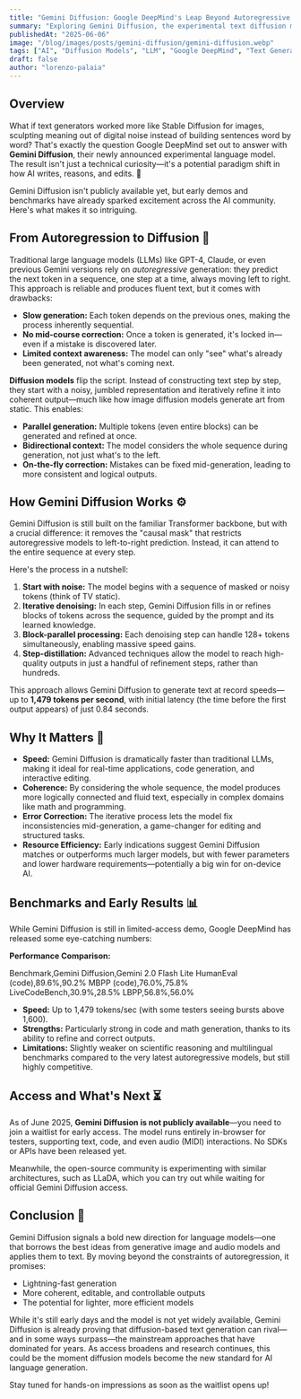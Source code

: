 ```yaml
---
title: "Gemini Diffusion: Google DeepMind's Leap Beyond Autoregressive Language Models"
summary: "Exploring Gemini Diffusion, the experimental text diffusion model from Google DeepMind that promises blazing speed, improved coherence, and a new paradigm for language generation."
publishedAt: "2025-06-06"
image: "/blog/images/posts/gemini-diffusion/gemini-diffusion.webp"
tags: ["AI", "Diffusion Models", "LLM", "Google DeepMind", "Text Generation"]
draft: false
author: "lorenzo-palaia"
---
```


## Overview

What if text generators worked more like Stable Diffusion for images, sculpting meaning out of digital noise instead of building sentences word by word? That's exactly the question Google DeepMind set out to answer with **Gemini Diffusion**, their newly announced experimental language model. The result isn't just a technical curiosity—it's a potential paradigm shift in how AI writes, reasons, and edits. 🚀

Gemini Diffusion isn't publicly available yet, but early demos and benchmarks have already sparked excitement across the AI community. Here's what makes it so intriguing.

## From Autoregression to Diffusion 🔄

Traditional large language models (LLMs) like GPT-4, Claude, or even previous Gemini versions rely on _autoregressive_ generation: they predict the next token in a sequence, one step at a time, always moving left to right. This approach is reliable and produces fluent text, but it comes with drawbacks:

- **Slow generation:** Each token depends on the previous ones, making the process inherently sequential.
- **No mid-course correction:** Once a token is generated, it's locked in—even if a mistake is discovered later.
- **Limited context awareness:** The model can only "see" what's already been generated, not what's coming next.

**Diffusion models** flip the script. Instead of constructing text step by step, they start with a noisy, jumbled representation and iteratively refine it into coherent output—much like how image diffusion models generate art from static. This enables:

- **Parallel generation:** Multiple tokens (even entire blocks) can be generated and refined at once.
- **Bidirectional context:** The model considers the whole sequence during generation, not just what's to the left.
- **On-the-fly correction:** Mistakes can be fixed mid-generation, leading to more consistent and logical outputs.

## How Gemini Diffusion Works ⚙️

Gemini Diffusion is still built on the familiar Transformer backbone, but with a crucial difference: it removes the "causal mask" that restricts autoregressive models to left-to-right prediction. Instead, it can attend to the entire sequence at every step.

Here's the process in a nutshell:

1. **Start with noise:** The model begins with a sequence of masked or noisy tokens (think of TV static).
2. **Iterative denoising:** In each step, Gemini Diffusion fills in or refines blocks of tokens across the sequence, guided by the prompt and its learned knowledge.
3. **Block-parallel processing:** Each denoising step can handle 128+ tokens simultaneously, enabling massive speed gains.
4. **Step-distillation:** Advanced techniques allow the model to reach high-quality outputs in just a handful of refinement steps, rather than hundreds.

This approach allows Gemini Diffusion to generate text at record speeds—up to **1,479 tokens per second**, with initial latency (the time before the first output appears) of just 0.84 seconds.

## Why It Matters 🚀

- **Speed:** Gemini Diffusion is dramatically faster than traditional LLMs, making it ideal for real-time applications, code generation, and interactive editing.
- **Coherence:** By considering the whole sequence, the model produces more logically connected and fluid text, especially in complex domains like math and programming.
- **Error Correction:** The iterative process lets the model fix inconsistencies mid-generation, a game-changer for editing and structured tasks.
- **Resource Efficiency:** Early indications suggest Gemini Diffusion matches or outperforms much larger models, but with fewer parameters and lower hardware requirements—potentially a big win for on-device AI.

## Benchmarks and Early Results 📊

While Gemini Diffusion is still in limited-access demo, Google DeepMind has released some eye-catching numbers:

**Performance Comparison:**

<MDXTable>
  Benchmark,Gemini Diffusion,Gemini 2.0 Flash Lite
  HumanEval (code),89.6%,90.2%
  MBPP (code),76.0%,75.8%
  LiveCodeBench,30.9%,28.5%
  LBPP,56.8%,56.0%
</MDXTable>

- **Speed:** Up to 1,479 tokens/sec (with some testers seeing bursts above 1,600).
- **Strengths:** Particularly strong in code and math generation, thanks to its ability to refine and correct outputs.
- **Limitations:** Slightly weaker on scientific reasoning and multilingual benchmarks compared to the very latest autoregressive models, but still highly competitive.

## Access and What's Next ⏳

As of June 2025, **Gemini Diffusion is not publicly available**—you need to join a waitlist for early access. The model runs entirely in-browser for testers, supporting text, code, and even audio (MIDI) interactions. No SDKs or APIs have been released yet.

Meanwhile, the open-source community is experimenting with similar architectures, such as LLaDA, which you can try out while waiting for official Gemini Diffusion access.

## Conclusion 🥊

Gemini Diffusion signals a bold new direction for language models—one that borrows the best ideas from generative image and audio models and applies them to text. By moving beyond the constraints of autoregression, it promises:

- Lightning-fast generation
- More coherent, editable, and controllable outputs
- The potential for lighter, more efficient models

While it's still early days and the model is not yet widely available, Gemini Diffusion is already proving that diffusion-based text generation can rival—and in some ways surpass—the mainstream approaches that have dominated for years. As access broadens and research continues, this could be the moment diffusion models become the new standard for AI language generation.

Stay tuned for hands-on impressions as soon as the waitlist opens up!
